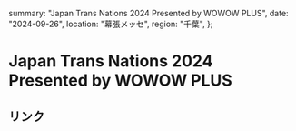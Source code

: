   summary: "Japan Trans Nations 2024 Presented by WOWOW PLUS",
  date: "2024-09-26",
  location: "幕張メッセ",
  region: "千葉",
};

# Japan Trans Nations 2024 Presented by WOWOW PLUS

## リンク

